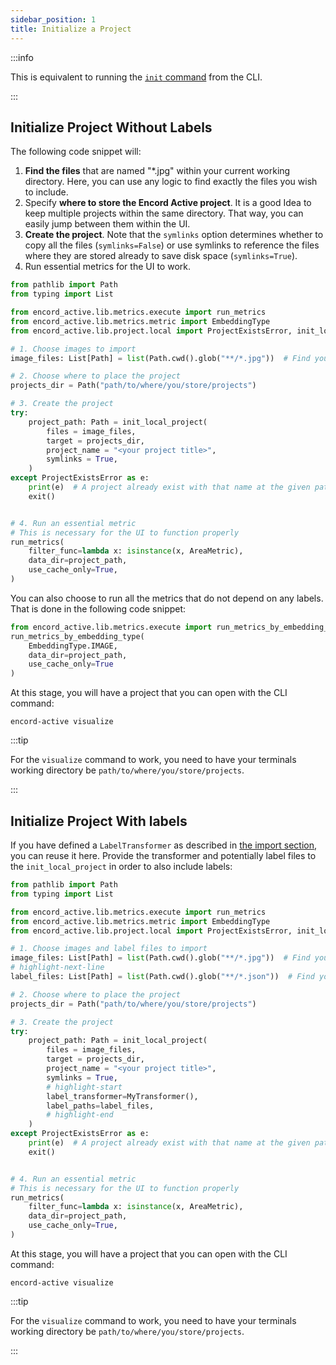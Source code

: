 ```yaml
---
sidebar_position: 1
title: Initialize a Project
---
```


:::info

This is equivalent to running the [`init` command][init-docs] from the CLI.

:::

## Initialize Project Without Labels

The following code snippet will:

1. **Find the files** that are named "\*.jpg" within your current working directory. Here, you can use any logic to find exactly the files you wish to include.
2. Specify **where to store the Encord Active project**. It is a good Idea to keep multiple projects within the same directory. That way, you can easily jump between them within the UI.
3. **Create the project**. Note that the `symlinks` option determines whether to copy all the files (`symlinks=False`) or use symlinks to reference the files where they are stored already to save disk space (`symlinks=True`).
4. Run essential metrics for the UI to work.

```python title="Initialize project without labels"
from pathlib import Path
from typing import List

from encord_active.lib.metrics.execute import run_metrics
from encord_active.lib.metrics.metric import EmbeddingType
from encord_active.lib.project.local import ProjectExistsError, init_local_project

# 1. Choose images to import
image_files: List[Path] = list(Path.cwd().glob("**/*.jpg"))  # Find your image files

# 2. Choose where to place the project
projects_dir = Path("path/to/where/you/store/projects")

# 3. Create the project
try:
    project_path: Path = init_local_project(
        files = image_files,
        target = projects_dir,
        project_name = "<your project title>",
        symlinks = True,
    )
except ProjectExistsError as e:
    print(e)  # A project already exist with that name at the given path.
    exit()


# 4. Run an essential metric
# This is necessary for the UI to function properly
run_metrics(
    filter_func=lambda x: isinstance(x, AreaMetric),
    data_dir=project_path,
    use_cache_only=True,
)
```

You can also choose to run all the metrics that do not depend on any labels.
That is done in the following code snippet:

```python
from encord_active.lib.metrics.execute import run_metrics_by_embedding_type
run_metrics_by_embedding_type(
    EmbeddingType.IMAGE,
    data_dir=project_path,
    use_cache_only=True
)
```

At this stage, you will have a project that you can open with the CLI command:

```
encord-active visualize
```

:::tip

For the `visualize` command to work, you need to have your terminals working directory be `path/to/where/you/store/projects`.

:::

## Initialize Project With labels

If you have defined a `LabelTransformer` as described in [the import section](../import/quick-import-labels), you can reuse it here.
Provide the transformer and potentially label files to the `init_local_project` in order to also include labels:

```python title="Initialize project with labels"
from pathlib import Path
from typing import List

from encord_active.lib.metrics.execute import run_metrics
from encord_active.lib.metrics.metric import EmbeddingType
from encord_active.lib.project.local import ProjectExistsError, init_local_project

# 1. Choose images and label files to import
image_files: List[Path] = list(Path.cwd().glob("**/*.jpg"))  # Find your image files
# highlight-next-line
label_files: List[Path] = list(Path.cwd().glob("**/*.json"))  # Find your label files

# 2. Choose where to place the project
projects_dir = Path("path/to/where/you/store/projects")

# 3. Create the project
try:
    project_path: Path = init_local_project(
        files = image_files,
        target = projects_dir,
        project_name = "<your project title>",
        symlinks = True,
        # highlight-start
        label_transformer=MyTransformer(),
        label_paths=label_files,
        # highlight-end
    )
except ProjectExistsError as e:
    print(e)  # A project already exist with that name at the given path.
    exit()


# 4. Run an essential metric
# This is necessary for the UI to function properly
run_metrics(
    filter_func=lambda x: isinstance(x, AreaMetric),
    data_dir=project_path,
    use_cache_only=True,
)
```

At this stage, you will have a project that you can open with the CLI command:

```
encord-active visualize
```

:::tip

For the `visualize` command to work, you need to have your terminals working directory be `path/to/where/you/store/projects`.

:::

[init-docs]: ../cli/initialising-project-from-image-directories
[gh-transformer-examples]: https://github.com/encord-team/encord-active/blob/main/examples/label-transformers
